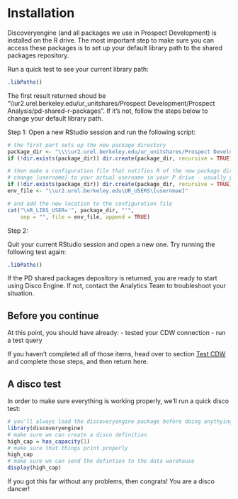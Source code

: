 # Installation {#installation}

Discoveryengine (and all packages we use in Prospect Development) is installed on the R drive. The most important step to make sure you can access these packages is to set up your default library path to the shared packages repository.

Run a quick test to see your current library path:

```r
.libPaths()
```

The first result returned shoud be "\\\\ur2.urel.berkeley.edu/ur_unitshares/Prospect Development/Prospect Analysis/pd-shared-r-packages". If it's not, follow the steps below to change your default library path.

Step 1: Open a new RStudio session and run the following script:

```r
# the first part sets up the new package directory
package_dir <- "\\\\ur2.urel.berkeley.edu/ur_unitshares/Prospect Development/Prospect Analysis/pd-shared-r-packages"
if (!dir.exists(package_dir)) dir.create(package_dir, recursive = TRUE)

# then make a configuration file that notifies R of the new package directory
# change [username] to your actual username in your P drive - usually your last name followed by your first initial
if (!dir.exists(package_dir)) dir.create(package_dir, recursive = TRUE)
env_file <- "\\ur2.urel.berkeley.edu\UR_USERS\[usernmae]"

# and add the new location to the configuration file
cat("\nR_LIBS_USER='", package_dir, "'",
    sep = "", file = env_file, append = TRUE)
```

Step 2:

Quit your current RStudio session and open a new one. Try running the following test again:

```r
.libPaths()
```

If the PD shared packages depository is returned, you are ready to start using Disco Engine. If not, contact the Analytics Team to troubleshoot your situation.

## Before you continue

At this point, you should have already: 
- tested your CDW connection
- run a test query

If you haven't completed all of those items, head over to section [Test CDW](#test-cdw) and complete those steps, and then return here.

## A disco test

In order to make sure everything is working properly, we'll run a quick disco test:

```r
# you'll always load the discoveryengine package before doing anythying else
library(discoveryengine)
# make sure we can create a disco definition
high_cap = has_capacity(1)
# make sure that things print properly
high_cap
# make sure we can send the defintion to the data warehouse
display(high_cap)
```

If you got this far without any problems, then congrats! You are a disco dancer!
